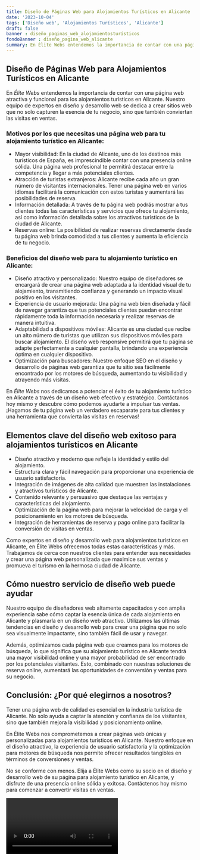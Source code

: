```yaml
---
title: Diseño de Páginas Web para Alojamientos Turísticos en Alicante
date: '2023-10-04'
tags: ['Diseño web', 'Alojamientos Turísticos', 'Alicante']
draft: false
banner : diseño_paginas_web_alojamientosturísticos
fondoBanner : diseño_pagina_web_alicante
summary: En Élite Webs entendemos la importancia de contar con una página web atractiva y funcional para los alojamientos turísticos en Alicante. Nuestro equipo de expertos en diseño y desarrollo web se dedica a crear sitios web que no solo capturen la esencia de tu negocio, sino que también conviertan las visitas en ventas. 
---
```


## Diseño de Páginas Web para Alojamientos Turísticos en Alicante

En *Élite Webs* entendemos la importancia de contar con una página web atractiva y funcional para los alojamientos turísticos en Alicante. Nuestro equipo de expertos en diseño y desarrollo web se dedica a crear sitios web que no solo capturen la esencia de tu negocio, sino que también conviertan las visitas en ventas. 

### Motivos por los que necesitas una página web para tu alojamiento turístico en Alicante:

- Mayor visibilidad: En la ciudad de Alicante, uno de los destinos más turísticos de España, es imprescindible contar con una presencia online sólida. Una página web profesional te permitirá destacar entre la competencia y llegar a más potenciales clientes.
- Atracción de turistas extranjeros: Alicante recibe cada año un gran número de visitantes internacionales. Tener una página web en varios idiomas facilitará la comunicación con estos turistas y aumentará las posibilidades de reserva.
- Información detallada: A través de tu página web podrás mostrar a tus clientes todas las características y servicios que ofrece tu alojamiento, así como información detallada sobre los atractivos turísticos de la ciudad de Alicante.
- Reservas online: La posibilidad de realizar reservas directamente desde tu página web brinda comodidad a tus clientes y aumenta la eficiencia de tu negocio.

### Beneficios del diseño web para tu alojamiento turístico en Alicante:

- Diseño atractivo y personalizado: Nuestro equipo de diseñadores se encargará de crear una página web adaptada a la identidad visual de tu alojamiento, transmitiendo confianza y generando un impacto visual positivo en los visitantes.
- Experiencia de usuario mejorada: Una página web bien diseñada y fácil de navegar garantiza que tus potenciales clientes puedan encontrar rápidamente toda la información necesaria y realizar reservas de manera intuitiva.
- Adaptabilidad a dispositivos móviles: Alicante es una ciudad que recibe un alto número de turistas que utilizan sus dispositivos móviles para buscar alojamiento. El diseño web responsive permitirá que tu página se adapte perfectamente a cualquier pantalla, brindando una experiencia óptima en cualquier dispositivo.
- Optimización para buscadores: Nuestro enfoque SEO en el diseño y desarrollo de páginas web garantiza que tu sitio sea fácilmente encontrado por los motores de búsqueda, aumentando tu visibilidad y atrayendo más visitas.

En *Élite Webs* nos dedicamos a potenciar el éxito de tu alojamiento turístico en Alicante a través de un diseño web efectivo y estratégico. Contáctanos hoy mismo y descubre cómo podemos ayudarte a impulsar tus ventas. ¡Hagamos de tu página web un verdadero escaparate para tus clientes y una herramienta que convierta las visitas en reservas!

<GifSeo />

<Cta />

## Elementos clave del diseño web exitoso para alojamientos turísticos en Alicante

- Diseño atractivo y moderno que refleje la identidad y estilo del alojamiento.
- Estructura clara y fácil navegación para proporcionar una experiencia de usuario satisfactoria.
- Integración de imágenes de alta calidad que muestren las instalaciones y atractivos turísticos de Alicante.
- Contenido relevante y persuasivo que destaque las ventajas y características del alojamiento.
- Optimización de la página web para mejorar la velocidad de carga y el posicionamiento en los motores de búsqueda.
- Integración de herramientas de reserva y pago online para facilitar la conversión de visitas en ventas.

Como expertos en diseño y desarrollo web para alojamientos turísticos en Alicante, en Élite Webs ofrecemos todas estas características y más. Trabajamos de cerca con nuestros clientes para entender sus necesidades y crear una página web personalizada que maximice sus ventas y promueva el turismo en la hermosa ciudad de Alicante.

## Cómo nuestro servicio de diseño web puede ayudar

Nuestro equipo de diseñadores web altamente capacitados y con amplia experiencia sabe cómo captar la esencia única de cada alojamiento en Alicante y plasmarla en un diseño web atractivo. Utilizamos las últimas tendencias en diseño y desarrollo web para crear una página que no solo sea visualmente impactante, sino también fácil de usar y navegar.

Además, optimizamos cada página web que creamos para los motores de búsqueda, lo que significa que su alojamiento turístico en Alicante tendrá una mayor visibilidad online y una mayor probabilidad de ser encontrado por los potenciales visitantes. Esto, combinado con nuestras soluciones de reserva online, aumentará las oportunidades de conversión y ventas para su negocio.

## Conclusión: ¿Por qué elegirnos a nosotros?

Tener una página web de calidad es esencial en la industria turística de Alicante. No solo ayuda a captar la atención y confianza de los visitantes, sino que también mejora la visibilidad y posicionamiento online.

En Élite Webs nos comprometemos a crear páginas web únicas y personalizadas para alojamientos turísticos en Alicante. Nuestro enfoque en el diseño atractivo, la experiencia de usuario satisfactoria y la optimización para motores de búsqueda nos permite ofrecer resultados tangibles en términos de conversiones y ventas.

No se conforme con menos. Elija a Élite Webs como su socio en el diseño y desarrollo web de su página para alojamiento turístico en Alicante, y disfrute de una presencia online sólida y exitosa. Contáctenos hoy mismo para comenzar a convertir visitas en ventas.

<Video />

<CtaBot job='Alojamientos Turísticos' city='Alicante'/>

<Gmaps query='Alicante+españa+maps' />